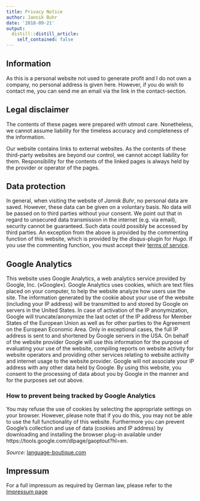```yaml
---
title: Privacy Notice
author: Jannik Buhr
date: '2018-09-21'
output:
  distill::distill_article:
    self_contained: false
---
```


## Information
As this is a personal website not used to generate profit and I do not own a company, no personal address is given here. However, if you do wish to contact me, you can send me an email via the link in the contact-section.

## Legal disclaimer
The contents of these pages were prepared with utmost care. Nonetheless, we cannot assume liability for the timeless accuracy and completeness of the information.

Our website contains links to external websites. As the contents of these third-party websites are beyond our control, we cannot accept liability for them. Responsibility for the contents of the linked pages is always held by the provider or operator of the pages.

## Data protection
In general, when visiting the website of _Jannik Buhr_, no personal data are saved. However, these data can be given on a voluntary basis. No data will be passed on to third parties without your consent. We point out that in regard to unsecured data transmission in the internet (e.g. via email), security cannot be guaranteed. Such data could possibly be accessed by third parties. An exception from the above is provided by the commenting function of this website, which is provided by the _disqus_-plugin for _Hugo_. If you use the commenting function, you must accept their [terms of service](https://help.disqus.com/terms-and-policies/terms-of-service).

## Google Analytics
This website uses Google Analytics, a web analytics service provided by Google, Inc. (»Google«). Google Analytics uses cookies, which are text files placed on your computer, to help the website analyze how users use the site. The information generated by the cookie about your use of the website (including your IP address) will be transmitted to and stored by Google on servers in the United States. In case of activation of the IP anonymization, Google will truncate/anonymize the last octet of the IP address for Member States of the European Union as well as for other parties to the Agreement on the European Economic Area. Only in exceptional cases, the full IP address is sent to and shortened by Google servers in the USA. On behalf of the website provider Google will use this information for the purpose of evaluating your use of the website, compiling reports on website activity for website operators and providing other services relating to website activity and internet usage to the website provider. Google will not associate your IP address with any other data held by Google. By using this website, you consent to the processing of data about you by Google in the manner and for the purposes set out above.

### How to prevent being tracked by Google Analytics
You may refuse the use of cookies by selecting the appropriate settings on your browser. However, please note that if you do this, you may not be able to use the full functionality of this website.
Furthermore you can prevent Google’s collection and use of data (cookies and IP address) by downloading and installing the browser plug-in available under https://tools.google.com/dlpage/gaoptout?hl=en.

_Source:_ [language-boutique.com](https://language-boutique.com/sample-impressum)

## Impressum
For a full impressum as required by German law, please refer to the [Impressum page](/impressum/)

